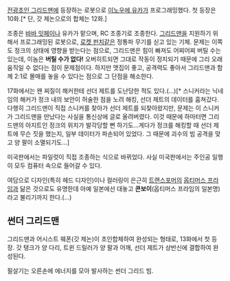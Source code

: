 [[전광초인 그리드맨]]에 등장하는 로봇으로 [[이노우에 유카]]가 프로그래밍했다. 첫 등장은 10화.[* 단, 갓 제논으로의 합체는 12화.]

조종은 [[바바 잇페이]]나 유카가 맡으며, RC 조종기로 조종한다. [[그리드맨]]을 지원하기 위해서 프로그래밍된 로봇으로, [[로켓 펀치]]같은 정통파 무기를 싣고 있는 기체. 문제는 이쪽도 정크의 상태에 영향을 받는다는 점으로, 그리드맨은 힘이 빠져도 어찌어찌 버틸 수는 있는데, 이놈은 '''버틸 수가 없다!''' 오버히트되면 그대로 작동이 정지되기 때문에 그리 오래 움직일 수 없다는 점이 문제점이다. 하지만 맷집이 좋고, 공격력도 좋아서 그리드맨과 함께 2:1로 몰매를 놓을 수 있다는 점으로 그 단점을 해소한다.

17화에서는 왠 찌질이 해커한테 선더 제트를 도난당한 적도 있다.(...)[* 스니커라는 닉네임의 해커가 정크 내의 보안이 허술한 점을 노려 해킹, 선더 제트의 데이터를 훔쳐갔다. 다행히 그리드맨이 직접 스니커를 찾아가 선더 제트를 되찾아왔지만, 문제는 이 스니커가 그리드맨을 만났다는 사실을 통신상에 글로 올려버렸다. 이것 때문에 하마터면 그리드맨의 아지트인 정크의 위치가 발각당할 뻔 하기도...게다가 정크를 해킹할 때 선더 제트에 무슨 짓을 했는지, 일부 데이터가 파손되어 있었다. 그 때문에 괴수의 빔 공격을 맞고 양 팔이 소멸되기도...]

미국판에서는 파일럿이 직접 조종하는 식으로 바뀌었다. 사실 미국판에서는 주인공 일행이 모두 컴퓨터 속으로 들어갈 수 있다.

여담으로 디자인(특히 헤드 디자인)이나 컬러링이 은근히 [[트랜스포머]]의 [[옵티머스 프라임]]과 닮은 것으로도 유명한데 아예 일본에선 대놓고 '''콘보이'''(옵티머스 프라임의 일본명)라고 불리기까지 한다.(...)

== 썬더 그리드맨 ==
그리드맨과 어시스트 웨폰(갓 제논)이 초인합체하여 완성되는 형태로, 13화에서 첫 등장. 갓 탱크가 양 다리, 트윈 드릴러가 양 팔과 어깨, 선더 제트가 상반신에 결합하여 완성된다.

필살기는 오른손에 에너지를 모아 발사하는 썬더 그리드 빔.
